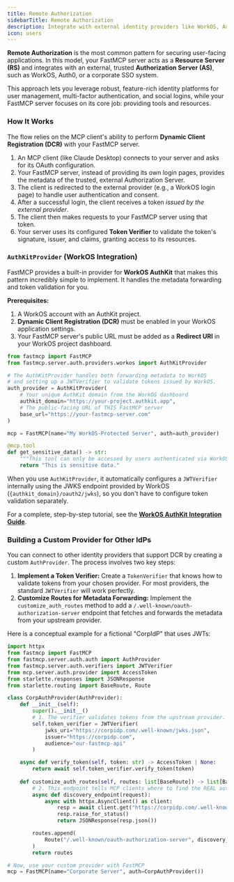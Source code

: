 ```yaml
---
title: Remote Authorization
sidebarTitle: Remote Authorization
description: Integrate with external identity providers like WorkOS, Auth0, or Okta by trusting them to handle user authentication.
icon: users
---
```



<VersionBadge version="2.11.0" />

**Remote Authorization** is the most common pattern for securing user-facing applications. In this model, your FastMCP server acts as a **Resource Server (RS)** and integrates with an external, trusted **Authorization Server (AS)**, such as WorkOS, Auth0, or a corporate SSO system.

This approach lets you leverage robust, feature-rich identity platforms for user management, multi-factor authentication, and social logins, while your FastMCP server focuses on its core job: providing tools and resources.

### How It Works

The flow relies on the MCP client's ability to perform **Dynamic Client Registration (DCR)** with your FastMCP server.

1.  An MCP client (like Claude Desktop) connects to your server and asks for its OAuth configuration.
2.  Your FastMCP server, instead of providing its own login pages, provides the metadata of the trusted, external Authorization Server.
3.  The client is redirected to the external provider (e.g., a WorkOS login page) to handle user authentication and consent.
4.  After a successful login, the client receives a token *issued by the external provider*.
5.  The client then makes requests to your FastMCP server using that token.
6.  Your server uses its configured **Token Verifier** to validate the token's signature, issuer, and claims, granting access to its resources.

### `AuthKitProvider` (WorkOS Integration)

FastMCP provides a built-in provider for **WorkOS AuthKit** that makes this pattern incredibly simple to implement. It handles the metadata forwarding and token validation for you.

**Prerequisites:**
1. A WorkOS account with an AuthKit project.
2. **Dynamic Client Registration (DCR)** must be enabled in your WorkOS application settings.
3. Your FastMCP server's public URL must be added as a **Redirect URI** in your WorkOS project dashboard.

```python
from fastmcp import FastMCP
from fastmcp.server.auth.providers.workos import AuthKitProvider

# The AuthKitProvider handles both forwarding metadata to WorkOS
# and setting up a JWTVerifier to validate tokens issued by WorkOS.
auth_provider = AuthKitProvider(
    # Your unique AuthKit domain from the WorkOS dashboard
    authkit_domain="https://your-project.authkit.app",
    # The public-facing URL of THIS FastMCP server
    base_url="https://your-fastmcp-server.com"
)

mcp = FastMCP(name="My WorkOS-Protected Server", auth=auth_provider)

@mcp.tool
def get_sensitive_data() -> str:
    """This tool can only be accessed by users authenticated via WorkOS."""
    return "This is sensitive data."
```

When you use `AuthKitProvider`, it automatically configures a `JWTVerifier` internally using the JWKS endpoint provided by WorkOS (`{authkit_domain}/oauth2/jwks`), so you don't have to configure token validation separately.

For a complete, step-by-step tutorial, see the [**WorkOS AuthKit Integration Guide**](/servers/auth/integrations/workos-authkit).

### Building a Custom Provider for Other IdPs

You can connect to other identity providers that support DCR by creating a custom `AuthProvider`. The process involves two key steps:

1.  **Implement a Token Verifier:** Create a `TokenVerifier` that knows how to validate tokens from your chosen provider. For most providers, the standard `JWTVerifier` will work perfectly.
2.  **Customize Routes for Metadata Forwarding:** Implement the `customize_auth_routes` method to add a `/.well-known/oauth-authorization-server` endpoint that fetches and forwards the metadata from your upstream provider.

Here is a conceptual example for a fictional "CorpIdP" that uses JWTs:

```python
import httpx
from fastmcp import FastMCP
from fastmcp.server.auth.auth import AuthProvider
from fastmcp.server.auth.verifiers import JWTVerifier
from mcp.server.auth.provider import AccessToken
from starlette.responses import JSONResponse
from starlette.routing import BaseRoute, Route

class CorpAuthProvider(AuthProvider):
    def __init__(self):
        super().__init__()
        # 1. The verifier validates tokens from the upstream provider.
        self.token_verifier = JWTVerifier(
            jwks_uri="https://corpidp.com/.well-known/jwks.json",
            issuer="https://corpidp.com",
            audience="our-fastmcp-api"
        )

    async def verify_token(self, token: str) -> AccessToken | None:
        return await self.token_verifier.verify_token(token)
    
    def customize_auth_routes(self, routes: list[BaseRoute]) -> list[BaseRoute]:
        # 2. This endpoint tells MCP clients where to find the REAL auth server.
        async def discovery_endpoint(request):
            async with httpx.AsyncClient() as client:
                resp = await client.get("https://corpidp.com/.well-known/oauth-authorization-server")
                resp.raise_for_status()
                return JSONResponse(resp.json())

        routes.append(
            Route("/.well-known/oauth-authorization-server", discovery_endpoint)
        )
        return routes

# Now, use your custom provider with FastMCP
mcp = FastMCP(name="Corporate Server", auth=CorpAuthProvider())
```